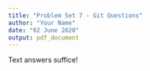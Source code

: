 ```yaml
---
title: "Problem Set 7 - Git Questions"
author: "Your Name"
date: "02 June 2020"
output: pdf_document
---
```


Text answers suffice!